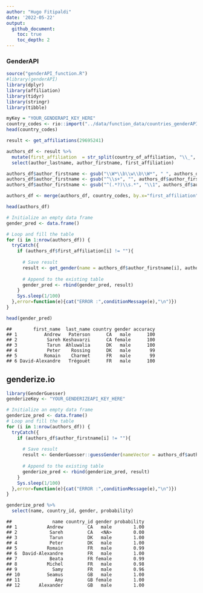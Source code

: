 ```yaml
---
author: "Hugo Fitipaldi"
date: '2022-05-22'
output:
  github_document:
    toc: true
    toc_depth: 2
---
```


### GenderAPI

```r
source("genderAPI_function.R")
#library(genderAPI)
library(dplyr)
library(affiliation)
library(tidyr)
library(stringr)
library(tibble)
```

```r
myKey = "YOUR_GENDERAPI_KEY_HERE"
country_codes <- rio::import("../data/function_data/countries_genderAPI.csv")
head(country_codes)
```

```r
result <- get_affiliations(29695241)

authors_df <- result %>%
  mutate(first_affiliation  = str_split(country_of_affiliation, "\\_", simplify=T)[,1]) %>%
  select(author_lastname, author_firstname, first_affiliation)

authors_df$author_firstname <- gsub("\\W*\\b\\w\\b\\W*", " ", authors_df$author_firstname) # Removes abbreviation names
authors_df$author_firstname <- gsub("^\\s+", "", authors_df$author_firstname) # removes leading white space
authors_df$author_firstname <- gsub("^(.*?)\\s.*", "\\1", authors_df$author_firstname) # keeps first name

authors_df <- merge(authors_df, country_codes, by.x="first_affiliation", by.y = "country_name", all.x = TRUE)

head(authors_df)
```

```r
# Initialize an empty data frame
gender_pred <- data.frame()

# Loop and fill the table
for (i in 1:nrow(authors_df)) {
  tryCatch({
    if (authors_df$first_affiliation[i] != ""){
      
      # Save result
      result <- get_gender(name = authors_df$author_firstname[i], authors_df$country_code[i], api_key = myKey, last_name = authors_df$author_lastname[i])
      
      # Append to the existing table
      gender_pred <- rbind(gender_pred, result)
    }
    Sys.sleep(1/100)
  },error=function(e){cat("ERROR :",conditionMessage(e),"\n")})
}

head(gender_pred)
```


```
##        first_name  last_name country gender accuracy
## 1          Andrew   Paterson      CA   male      100
## 2           Sareh Keshavarzi      CA female      100
## 3           Tarun  Ahluwalia      DK   male      100
## 4           Peter    Rossing      DK   male       99
## 5          Romain    Charmet      FR   male       99
## 6 David-Alexandre   Trégouët      FR   male      100
```

## genderize.io

```r
library(GenderGuesser)
genderizeKey <- "YOUR_GENDERIZEAPI_KEY_HERE"
```

```r
# Initialize an empty data frame
genderize_pred <- data.frame()
# Loop and fill the table
for (i in 1:nrow(authors_df)) {
  tryCatch({
    if (authors_df$author_firstname[i] != ""){
      
      # Save result
      result <- GenderGuesser::guessGender(nameVector = authors_df$author_firstname[i], countryCode = authors_df$country_code[i], apiKey = genderizeKey)
      
      # Append to the existing table
      genderize_pred <- rbind(genderize_pred, result)
    }
    Sys.sleep(1/100)
  },error=function(e){cat("ERROR :",conditionMessage(e),"\n")})
}

genderize_pred %>%
  select(name, country_id, gender, probability)
```

```
##               name country_id gender probability
## 1           Andrew         CA   male        1.00
## 2            Sareh         CA   <NA>        0.00
## 3            Tarun         DK   male        1.00
## 4            Peter         DK   male        1.00
## 5           Romain         FR   male        0.99
## 6  David-Alexandre         FR   male        1.00
## 7            Beata         FR female        0.99
## 8           Michel         FR   male        0.98
## 9             Samy         FR   male        0.96
## 10          Seamus         GB   male        1.00
## 11             Amy         GB female        1.00
## 12       Alexander         GB   male        1.00
```


